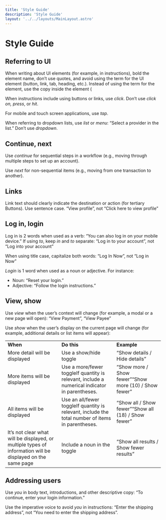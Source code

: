 ```yaml
---
title: 'Style Guide'
description: 'Style Guide'
layout: '../../layouts/MainLayout.astro'
---
```


# Style Guide

## Referring to UI

When writing about UI elements (for example, in instructions), bold the element name, don’t use quotes, and avoid using the term for the UI element (button, link, tab, heading, etc.). Instead of using the term for the element, use the copy inside the element (

When instructions include using buttons or links, use _click_. Don’t use _click on, press_, or _hit_. 

For mobile and touch screen applications, use _tap_.

When referring to dropdown lists, use _list_ or _menu_: “Select a provider in the list.” Don’t use _dropdown_.


## Continue, next

Use _continue_ for sequential steps in a workflow (e.g., moving through multiple steps to set up an account).

Use _next_ for non-sequential items (e.g., moving from one transaction to another).


## Links

Link text should clearly indicate the destination or action (for tertiary Buttons). Use sentence case. “View profile”, not “Click here to view profile”


## Log in, login

Log in is 2 words when used as a verb: “You can also log in on your mobile device.” If using _to_, keep _in_ and _to_ separate: “Log in to your account”, not “Log into your account”

When using title case, capitalize both words: “Log In Now”, not “Log in Now”

_Login_ is 1 word when used as a noun or adjective. For instance: 

- Noun: “Reset your login.” 
- Adjective: “Follow the login instructions.”


## View, show

Use _view_ when the user’s context will change (for example, a modal or a new page will open): “View Payment”, “View Payee”

Use _show_ when the user’s display on the current page will change (for example, additional details or list items will appear):

|                                                                                                            |                                                                                                   |                                                       |
| ---------------------------------------------------------------------------------------------------------- | ------------------------------------------------------------------------------------------------- | ----------------------------------------------------- |
| **When**                                                                                                   | **Do this**                                                                                       | **Example**                                           |
| More detail will be displayed                                                                              | Use a show/hide toggle                                                                            | “Show details / Hide details”                         |
| More items will be displayed                                                                               | Use a more/fewer toggleIf quantity is relevant, include a numerical indicator in parentheses.     | “Show more / Show fewer”“Show more (10) / Show fewer” |
| All items will be displayed                                                                                | Use an all/fewer toggleIf quantity is relevant, include the total number of items in parentheses. | “Show all / Show fewer”“Show all (18) / Show fewer”   |
| It’s not clear what will be displayed, or multiple types of information will be displayed on the same page | Include a noun in the toggle                                                                      | “Show all results / Show fewer results”               |


## Addressing users

Use _you_ in body text, introductions, and other descriptive copy: “To continue, enter your login information.”

Use the imperative voice to avoid _you_ in instructions: “Enter the shipping address”, not “You need to enter the shipping address”.
